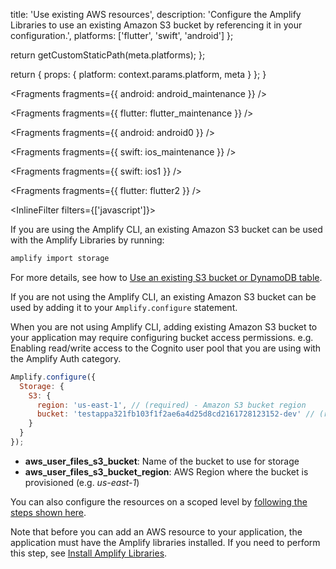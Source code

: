
  title: 'Use existing AWS resources',
  description:
    'Configure the Amplify Libraries to use an existing Amazon S3 bucket by referencing it in your configuration.',
  platforms: ['flutter', 'swift', 'android']
};

  return getCustomStaticPath(meta.platforms);
};

  return {
    props: {
      platform: context.params.platform,
      meta
    }
  };
}


<Fragments fragments={{ android: android_maintenance }} />


<Fragments fragments={{ flutter: flutter_maintenance }} />


<Fragments fragments={{ android: android0 }} />


<Fragments fragments={{ swift: ios_maintenance }} />


<Fragments fragments={{ swift: ios1 }} />


<Fragments fragments={{ flutter: flutter2 }} />

<InlineFilter filters={['javascript']}>

If you are using the Amplify CLI, an existing Amazon S3 bucket can be used with the Amplify Libraries by running:

```bash
amplify import storage
```

For more details, see how to [Use an existing S3 bucket or DynamoDB table](/cli/storage/import).

If you are not using the Amplify CLI, an existing Amazon S3 bucket can be used by adding it to your `Amplify.configure` statement.

<Callout warning>
  When you are not using Amplify CLI, adding existing Amazon S3 bucket to your
  application may require configuring bucket access permissions. e.g. Enabling
  read/write access to the Cognito user pool that you are using with the Amplify
  Auth category.
</Callout>

```javascript
Amplify.configure({
  Storage: {
    S3: {
      region: 'us-east-1', // (required) - Amazon S3 bucket region
      bucket: 'testappa321fb103f1f2ae6a4d25d8cd2161728123152-dev' // (required) - Amazon S3 bucket URI
    }
  }
});
```

- **aws_user_files_s3_bucket**: Name of the bucket to use for storage
- **aws_user_files_s3_bucket_region**: AWS Region where the bucket is provisioned (e.g. _us-east-1_)

You can also configure the resources on a scoped level by [following the steps shown here](/lib/client-configuration/configuring-amplify-categories/#storage-amazon-s3).

Note that before you can add an AWS resource to your application, the application must have the Amplify libraries installed. If you need to perform this step, see [Install Amplify Libraries](/lib/project-setup/create-application#n2-install-amplify-libraries).

</InlineFilter>
